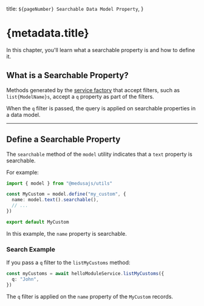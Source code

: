   title: `${pageNumber} Searchable Data Model Property`,
}

# {metadata.title}

In this chapter, you'll learn what a searchable property is and how to define it.

## What is a Searchable Property?

Methods generated by the [service factory](../../modules/service-factory/page.mdx) that accept filters, such as `list{ModelName}s`, accept a `q` property as part of the filters.

When the `q` filter is passed, the query is applied on searchable properties in a data model.

---

## Define a Searchable Property

The `searchable` method of the `model` utility indicates that a `text` property is searchable.

For example:

```ts
import { model } from "@medusajs/utils"

const MyCustom = model.define("my_custom", {
  name: model.text().searchable(),
  // ...
})

export default MyCustom
```

In this example, the `name` property is searchable.

### Search Example

If you pass a `q` filter to the `listMyCustoms` method:

```ts
const myCustoms = await helloModuleService.listMyCustoms({
  q: "John",
})
```

The `q` filter is applied on the `name` property of the `MyCustom` records.
